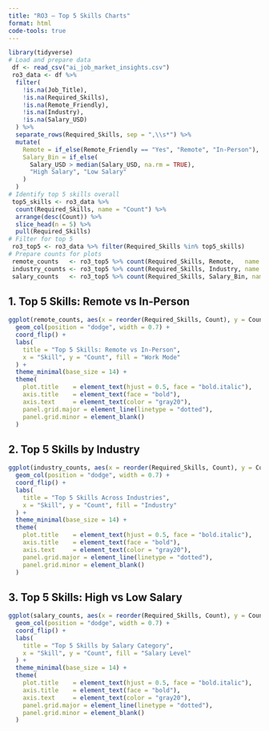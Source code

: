 ```yaml
---
title: "RO3 – Top 5 Skills Charts"
format: html
code-tools: true
---
```


```r
library(tidyverse)
# Load and prepare data
 df <- read_csv("ai_job_market_insights.csv")
 ro3_data <- df %>%
  filter(
    !is.na(Job_Title),
    !is.na(Required_Skills),
    !is.na(Remote_Friendly),
    !is.na(Industry),
    !is.na(Salary_USD)
  ) %>%
  separate_rows(Required_Skills, sep = ",\\s*") %>%
  mutate(
    Remote = if_else(Remote_Friendly == "Yes", "Remote", "In-Person"),
    Salary_Bin = if_else(
      Salary_USD > median(Salary_USD, na.rm = TRUE),
      "High Salary", "Low Salary"
    )
  )
# Identify top 5 skills overall
 top5_skills <- ro3_data %>%
  count(Required_Skills, name = "Count") %>%
  arrange(desc(Count)) %>%
  slice_head(n = 5) %>%
  pull(Required_Skills)
# Filter for top 5
 ro3_top5 <- ro3_data %>% filter(Required_Skills %in% top5_skills)
# Prepare counts for plots
 remote_counts   <- ro3_top5 %>% count(Required_Skills, Remote,   name = "Count")
 industry_counts <- ro3_top5 %>% count(Required_Skills, Industry, name = "Count")
 salary_counts   <- ro3_top5 %>% count(Required_Skills, Salary_Bin, name = "Count")
```

## 1. Top 5 Skills: Remote vs In-Person

```r
ggplot(remote_counts, aes(x = reorder(Required_Skills, Count), y = Count, fill = Remote)) +
  geom_col(position = "dodge", width = 0.7) +
  coord_flip() +
  labs(
    title = "Top 5 Skills: Remote vs In-Person",
    x = "Skill", y = "Count", fill = "Work Mode"
  ) +
  theme_minimal(base_size = 14) +
  theme(
    plot.title    = element_text(hjust = 0.5, face = "bold.italic"),
    axis.title    = element_text(face = "bold"),
    axis.text     = element_text(color = "gray20"),
    panel.grid.major = element_line(linetype = "dotted"),
    panel.grid.minor = element_blank()
  )
```

## 2. Top 5 Skills by Industry

```r
ggplot(industry_counts, aes(x = reorder(Required_Skills, Count), y = Count, fill = Industry)) +
  geom_col(position = "dodge", width = 0.7) +
  coord_flip() +
  labs(
    title = "Top 5 Skills Across Industries",
    x = "Skill", y = "Count", fill = "Industry"
  ) +
  theme_minimal(base_size = 14) +
  theme(
    plot.title    = element_text(hjust = 0.5, face = "bold.italic"),
    axis.title    = element_text(face = "bold"),
    axis.text     = element_text(color = "gray20"),
    panel.grid.major = element_line(linetype = "dotted"),
    panel.grid.minor = element_blank()
  )
```

## 3. Top 5 Skills: High vs Low Salary

```r
ggplot(salary_counts, aes(x = reorder(Required_Skills, Count), y = Count, fill = Salary_Bin)) +
  geom_col(position = "dodge", width = 0.7) +
  coord_flip() +
  labs(
    title = "Top 5 Skills by Salary Category",
    x = "Skill", y = "Count", fill = "Salary Level"
  ) +
  theme_minimal(base_size = 14) +
  theme(
    plot.title    = element_text(hjust = 0.5, face = "bold.italic"),
    axis.title    = element_text(face = "bold"),
    axis.text     = element_text(color = "gray20"),
    panel.grid.major = element_line(linetype = "dotted"),
    panel.grid.minor = element_blank()
  )
```
